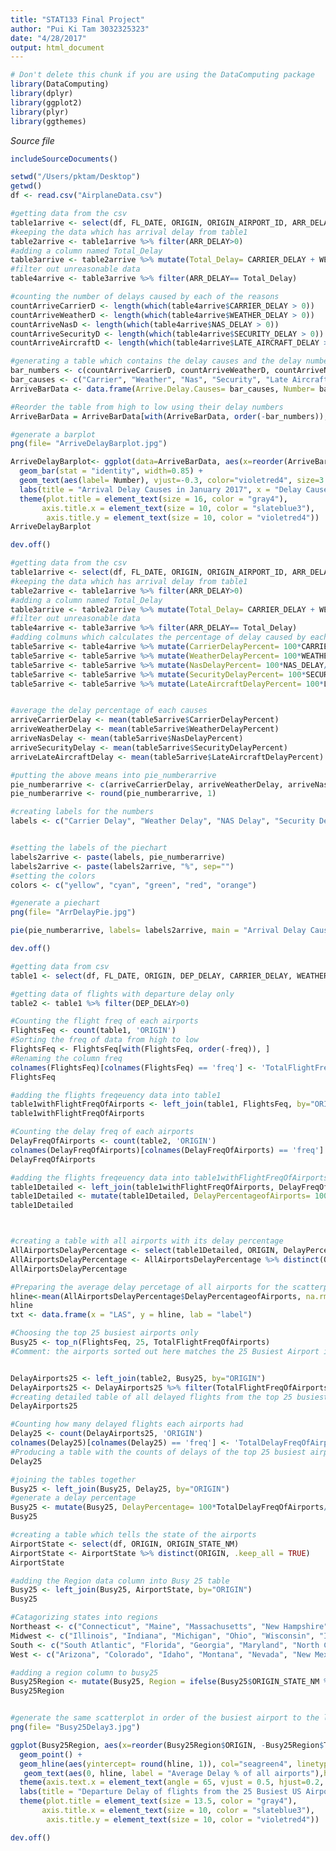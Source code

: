 ```yaml
---
title: "STAT133 Final Project"
author: "Pui Ki Tam 3032325323"
date: "4/28/2017"
output: html_document
---
```


<!-- Don't edit in between this line and the one below -->
```r
# Don't delete this chunk if you are using the DataComputing package
library(DataComputing)
library(dplyr)
library(ggplot2)
library(plyr)
library(ggthemes)
```
*Source file* 
```r
includeSourceDocuments()
```
<!-- Don't edit the material above this line -->

```r
setwd("/Users/pktam/Desktop")
getwd()
df <- read.csv("AirplaneData.csv")
```

```r
#getting data from the csv
table1arrive <- select(df, FL_DATE, ORIGIN, ORIGIN_AIRPORT_ID, ARR_DELAY, CARRIER_DELAY, WEATHER_DELAY, NAS_DELAY, SECURITY_DELAY, LATE_AIRCRAFT_DELAY)
#keeping the data which has arrival delay from table1
table2arrive <- table1arrive %>% filter(ARR_DELAY>0)
#adding a column named Total_Delay
table3arrive <- table2arrive %>% mutate(Total_Delay= CARRIER_DELAY + WEATHER_DELAY + NAS_DELAY + SECURITY_DELAY + LATE_AIRCRAFT_DELAY)
#filter out unreasonable data
table4arrive <- table3arrive %>% filter(ARR_DELAY== Total_Delay)

#counting the number of delays caused by each of the reasons
countArriveCarrierD <- length(which(table4arrive$CARRIER_DELAY > 0))
countArriveWeatherD <- length(which(table4arrive$WEATHER_DELAY > 0))
countArriveNasD <- length(which(table4arrive$NAS_DELAY > 0))
countArriveSecurityD <- length(which(table4arrive$SECURITY_DELAY > 0))
countArriveAircraftD <- length(which(table4arrive$LATE_AIRCRAFT_DELAY > 0))

#generating a table which contains the delay causes and the delay numbers caused by each of them
bar_numbers <- c(countArriveCarrierD, countArriveWeatherD, countArriveNasD, countArriveSecurityD, countArriveAircraftD)
bar_causes <- c("Carrier", "Weather", "Nas", "Security", "Late Aircraft")
ArriveBarData <- data.frame(Arrive.Delay.Causes= bar_causes, Number= bar_numbers)

#Reorder the table from high to low using their delay numbers
ArriveBarData = ArriveBarData[with(ArriveBarData, order(-bar_numbers)), ]

#generate a barplot
png(file= "ArriveDelayBarplot.jpg")

ArriveDelayBarplot<- ggplot(data=ArriveBarData, aes(x=reorder(ArriveBarData$Arrive.Delay.Causes, -ArriveBarData$Number), y= Number, fill=Arrive.Delay.Causes)) +
  geom_bar(stat = "identity", width=0.85) +
  geom_text(aes(label= Number), vjust=-0.3, color="violetred4", size=3.5) +
  labs(title = "Arrival Delay Causes in January 2017", x = "Delay Causes", y = "Delay Numbers") +
  theme(plot.title = element_text(size = 16, color = "gray4"),  
       axis.title.x = element_text(size = 10, color = "slateblue3"),  
        axis.title.y = element_text(size = 10, color = "violetred4")) 
ArriveDelayBarplot 

dev.off()

```


```r
#getting data from the csv
table1arrive <- select(df, FL_DATE, ORIGIN, ORIGIN_AIRPORT_ID, ARR_DELAY, CARRIER_DELAY, WEATHER_DELAY, NAS_DELAY, SECURITY_DELAY, LATE_AIRCRAFT_DELAY)
#keeping the data which has arrival delay from table1
table2arrive <- table1arrive %>% filter(ARR_DELAY>0)
#adding a column named Total_Delay
table3arrive <- table2arrive %>% mutate(Total_Delay= CARRIER_DELAY + WEATHER_DELAY + NAS_DELAY + SECURITY_DELAY + LATE_AIRCRAFT_DELAY)
#filter out unreasonable data
table4arrive <- table3arrive %>% filter(ARR_DELAY== Total_Delay)
#adding colmuns which calculates the percentage of delay caused by each causes over the total arrival delay time of the flights 
table5arrive <- table4arrive %>% mutate(CarrierDelayPercent= 100*CARRIER_DELAY/ARR_DELAY)
table5arrive <- table5arrive %>% mutate(WeatherDelayPercent= 100*WEATHER_DELAY/ARR_DELAY)
table5arrive <- table5arrive %>% mutate(NasDelayPercent= 100*NAS_DELAY/ARR_DELAY) 
table5arrive <- table5arrive %>% mutate(SecurityDelayPercent= 100*SECURITY_DELAY/ARR_DELAY)
table5arrive <- table5arrive %>% mutate(LateAircraftDelayPercent= 100*LATE_AIRCRAFT_DELAY/ARR_DELAY)


#average the delay percentage of each causes
arriveCarrierDelay <- mean(table5arrive$CarrierDelayPercent)
arriveWeatherDelay <- mean(table5arrive$WeatherDelayPercent)
arriveNasDelay <- mean(table5arrive$NasDelayPercent)
arriveSecurityDelay <- mean(table5arrive$SecurityDelayPercent)
arriveLateAircraftDelay <- mean(table5arrive$LateAircraftDelayPercent)

#putting the above means into pie_numberarrive
pie_numberarrive <- c(arriveCarrierDelay, arriveWeatherDelay, arriveNasDelay, arriveSecurityDelay, arriveLateAircraftDelay)
pie_numberarrive <- round(pie_numberarrive, 1)

#creating labels for the numbers
labels <- c("Carrier Delay", "Weather Delay", "NAS Delay", "Security Delay", "Late Aircraft Delay")


#setting the labels of the piechart
labels2arrive <- paste(labels, pie_numberarrive)
labels2arrive <- paste(labels2arrive, "%", sep="")
#setting the colors
colors <- c("yellow", "cyan", "green", "red", "orange")

#generate a piechart
png(file= "ArrDelayPie.jpg")

pie(pie_numberarrive, labels= labels2arrive, main = "Arrival Delay Causes in January 2017", col = colors)

dev.off()
```


```r
#getting data from csv
table1 <- select(df, FL_DATE, ORIGIN, DEP_DELAY, CARRIER_DELAY, WEATHER_DELAY, NAS_DELAY, SECURITY_DELAY, LATE_AIRCRAFT_DELAY)

#getting data of flights with departure delay only
table2 <- table1 %>% filter(DEP_DELAY>0)

#Counting the flight freq of each airports
FlightsFeq <- count(table1, 'ORIGIN')
#Sorting the freq of data from high to low 
FlightsFeq <- FlightsFeq[with(FlightsFeq, order(-freq)), ]
#Renaming the column freq
colnames(FlightsFeq)[colnames(FlightsFeq) == 'freq'] <- 'TotalFlightFreqOfAirports'
FlightsFeq

#adding the flights freqeuency data into table1
table1withFlightFreqOfAirports <- left_join(table1, FlightsFeq, by="ORIGIN")
table1withFlightFreqOfAirports

#Counting the delay freq of each airports
DelayFreqOfAirports <- count(table2, 'ORIGIN')
colnames(DelayFreqOfAirports)[colnames(DelayFreqOfAirports) == 'freq'] <- 'TotalDelayFreqOfAirports'
DelayFreqOfAirports

#adding the flights freqeuency data into table1withFlightFreqOfAirports
table1Detailed <- left_join(table1withFlightFreqOfAirports, DelayFreqOfAirports, by="ORIGIN")
table1Detailed <- mutate(table1Detailed, DelayPercentageofAirports= 100*TotalDelayFreqOfAirports/TotalFlightFreqOfAirports)
table1Detailed



#creating a table with all airports with its delay percentage
AllAirportsDelayPercentage <- select(table1Detailed, ORIGIN, DelayPercentageofAirports)
AllAirportsDelayPercentage <- AllAirportsDelayPercentage %>% distinct(ORIGIN, .keep_all = TRUE)
AllAirportsDelayPercentage

#Preparing the average delay percetage of all airports for the scatterplot
hline<-mean(AllAirportsDelayPercentage$DelayPercentageofAirports, na.rm = TRUE)
hline
txt <- data.frame(x = "LAS", y = hline, lab = "label")

#Choosing the top 25 busiest airports only
Busy25 <- top_n(FlightsFeq, 25, TotalFlightFreqOfAirports)
#Comment: the airports sorted out here matches the 25 Busiest Airport in USA from the website http://usatravel.about.com/od/Plan-Your-Trip/tp/Busiest-Airports-In-The-USA.htm


DelayAirports25 <- left_join(table2, Busy25, by="ORIGIN")
DelayAirports25 <- DelayAirports25 %>% filter(TotalFlightFreqOfAirports>= 0)
#creating detailed table of all delayed flights from the top 25 busiest airports
DelayAirports25

#Counting how many delayed flights each airports had
Delay25 <- count(DelayAirports25, 'ORIGIN')
colnames(Delay25)[colnames(Delay25) == 'freq'] <- 'TotalDelayFreqOfAirports'
#Producing a table with the counts of delays of the top 25 busiest airports
Delay25

#joining the tables together
Busy25 <- left_join(Busy25, Delay25, by="ORIGIN")
#generate a delay percentage
Busy25 <- mutate(Busy25, DelayPercentage= 100*TotalDelayFreqOfAirports/TotalFlightFreqOfAirports)
Busy25

#creating a table which tells the state of the airports
AirportState <- select(df, ORIGIN, ORIGIN_STATE_NM)
AirportState <- AirportState %>% distinct(ORIGIN, .keep_all = TRUE)
AirportState

#adding the Region data column into Busy 25 table
Busy25 <- left_join(Busy25, AirportState, by="ORIGIN")
Busy25

#Catagorizing states into regions
Northeast <- c("Connecticut", "Maine", "Massachusetts", "New Hampshire", "Rhode Island", "Vermont", "Delaware", "New Jersey", "New York", "Pennsylvania")
Midwest <- c("Illinois", "Indiana", "Michigan", "Ohio", "Wisconsin", "Iowa", "Kansas", "Minnesota", "Missouri", "Nebraska", "North Dakota", "South Dakota")
South <- c("South Atlantic", "Florida", "Georgia", "Maryland", "North Carolina", "South Carolina", "Virginia", "District of Columbia", "West Virginia", "Texas", "Tennessee", "Louisiana", "Kentucky")
West <- c("Arizona", "Colorado", "Idaho", "Montana", "Nevada", "New Mexico", "Utah", "Wyoming", "Alaska", "California", "Hawaii", "Oregon", "Washington")

#adding a region column to busy25
Busy25Region <- mutate(Busy25, Region = ifelse(Busy25$ORIGIN_STATE_NM %in% Northeast, "Northeast", ifelse(Busy25$ORIGIN_STATE_NM %in% Midwest, "Midwest", ifelse(Busy25$ORIGIN_STATE_NM %in% South, "South", ifelse(Busy25$ORIGIN_STATE_NM %in% West, "West", "Other")))))
Busy25Region


#generate the same scatterplot in order of the busiest airport to the least busiest one from left to right
png(file= "Busy25Delay3.jpg")

ggplot(Busy25Region, aes(x=reorder(Busy25Region$ORIGIN, -Busy25Region$TotalFlightFreq), y = DelayPercentage, color=Region)) +
  geom_point() +
  geom_hline(aes(yintercept= round(hline, 1)), col="seagreen4", linetype="dashed", label="Average Delay % of all airports") +
   geom_text(aes(0, hline, label = "Average Delay % of all airports"),hjust = 0, vjust = -1, size=3, col="seagreen4")+
  theme(axis.text.x = element_text(angle = 65, vjust = 0.5, hjust=0.2, size = 8.3)) +
  labs(title = "Departure Delay of flights from the 25 Busiest US Airports in January 2017", x = "Origin Airports (left: the most busiest; Right: the least busiest)", y = "% of Delayed flights/Total flights took off") +
  theme(plot.title = element_text(size = 13.5, color = "gray4"),  
       axis.title.x = element_text(size = 10, color = "slateblue3"),  
        axis.title.y = element_text(size = 10, color = "violetred4"))

dev.off()

```








